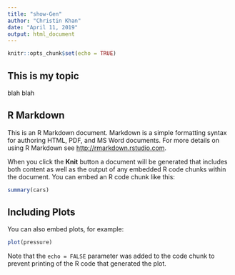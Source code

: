 ```yaml
---
title: "show-Gen"
author: "Christin Khan"
date: "April 11, 2019"
output: html_document
---
```


```r
knitr::opts_chunk$set(echo = TRUE)
```
## This is my topic

blah blah 


## R Markdown

This is an R Markdown document. Markdown is a simple formatting syntax for authoring HTML, PDF, and MS Word documents. For more details on using R Markdown see <http://rmarkdown.rstudio.com>.

When you click the **Knit** button a document will be generated that includes both content as well as the output of any embedded R code chunks within the document. You can embed an R code chunk like this:

```r
summary(cars)
```

## Including Plots

You can also embed plots, for example:

```r
plot(pressure)
```

Note that the `echo = FALSE` parameter was added to the code chunk to prevent printing of the R code that generated the plot.
